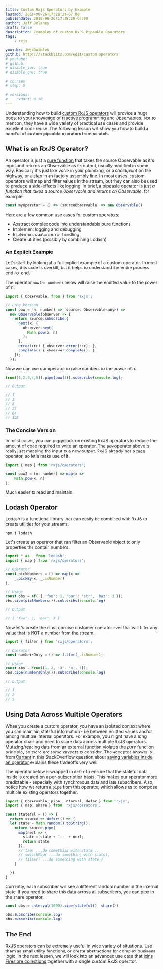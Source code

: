 ```yaml
---
title: Custom Rxjs Operators by Example
lastmod: 2018-08-26T17:28:28-07:00
publishdate: 2018-08-26T17:28:28-07:00
author: Jeff Delaney
draft: false
description: Examples of custom RxJS Pipeable Operators
tags: 
    - rxjs

youtube: JWjXBWINlzU
github: https://stackblitz.com/edit/custom-operators
# youtube: 
# github: 
# disable_toc: true
# disable_qna: true

# courses
# step: 0

# versions:
#    rxdart: 0.20
---
```


Understanding how to build [custom RxJS operators](https://github.com/ReactiveX/rxjs/blob/master/doc/pipeable-operators.md) will provide a huge boost to your knowledge of [reactive programming](https://gist.github.com/staltz/868e7e9bc2a7b8c1f754) and Observables. Not to mention, they have a wide variety of practical use cases and provide excellent code reuse. The following lesson will show you how to build a handful of custom pipeable operators from scratch. 

## What is an RxJS Operator?

An operator is just a [pure function](https://medium.com/javascript-scene/master-the-javascript-interview-what-is-a-pure-function-d1c076bec976) that takes the source Observable as it's input and returns an Observable as its output, usually modified in some way. Basically it's just like *valve* in your plumbing, or a *checkpoint* on the highway, or a *step* in an factory assembly line. In most cases, custom operators will map and filter values in the stream, but they can also be used to produce a side-effects like logging. In brief, a pipeable operator is just *a function that takes a source Observable and returns an Observable*, for example:

```js
const myOperator = () => (sourceObservable) => new Observable()
```

Here are a few common use cases for custom operators:

- Abstract complex code into understandable pure functions
- Implement logging and debugging
- Implement custom error handling
- Create utilities (possibly by combining Lodash)


### An Explicit Example

Let's start by looking at a full explicit example of a custom operator. In most cases, this code is overkill, but it helps to understand the entire process end-to-end. 

The operator `pow(n: number)` below will raise the emitted value to the power of n. 

```js
import { Observable, from } from 'rxjs';

// Long Version
const pow = (n: number) => (source: Observable<any>) =>
  new Observable(observer => {
    return source.subscribe({
      next(x) {
        observer.next(
          Math.pow(x, n)
        );
      },
      error(err) { observer.error(err); },
      complete() { observer.complete(); }
    });
  });
```

Now we can use our operator to raise numbers to the *power of n*. 

```js
from([1,2,3,4,5]).pipe(pow(3)).subscribe(console.log);

// Output

// 1
// 3
// 8
// 27
// 64
// 125
```

### The Concise Version

In most cases, you can piggyback on existing RxJS operators to reduce the amount of code required to write an operator. The `pow` operator above is really just mapping the input to a new output. RxJS already has a [map](http://rxjsdocs.com/#/operators/map) operator, so let's make use of it. 

```js
import { map } from 'rxjs/operators';

const pow2 = (n: number) => map(x =>
    Math.pow(x, n)
);
```

Much easier to read and maintain. 

## Lodash Operator

Lodash is a functional library that can easily be combined with RxJS to create utilities for your streams.

```
npm i lodash
```

Let's create an operator that can filter an Observable object to only properties the contain numbers. 

```js
import * as _ from 'lodash';
import { map } from 'rxjs/operators';

// Operator
const pickNumbers = () => map(x =>
    _.pickBy(x, _.isNumber)
);

// Usage
const obs = of( { 'foo': 1, 'bar': 'str', 'baz': 3 });
obs.pipe(pickNumbers()).subscribe(console.log)

// Output

// { 'foo': 1, 'baz': 3 }
```

Now let's create the most concise customer operator ever that will filter any value that is NOT a number from the stream. 

```js
import { filter } from 'rxjs/operators';

// Operator
const numbersOnly = () => filter(_.isNumber);

// Usage
const obs = from([1, 2, '3', '4', 5]);
obs.pipe(numbersOnly()).subscribe(console.log)

// Output

// 1
// 2
// 5
```

## Using Data Across Multiple Operators

When you create a custom operator, you have an isolated context where you can maintain stateful information - i.e between emitted values and/or among multiple internal operators. For example, you might have a long operator chain and need to share data across multiple RxJS operators. Mutating/reading data from an external function violates the *pure* function principle, so there are some caveats to consider. The accepted answer is from [Cartant](https://medium.com/@cartant) in this StackOverflow question about [saving variables inside an operator](https://stackoverflow.com/questions/52020354/rxjs-custom-operator-internal-variables) explains these tradeoffs very well. 

The operator below is wrapped in `defer` to ensure that the stateful data inside is created on a per-subscription basis. This makes our operator more predictable - especially with synchronous data and late subscribers. Also, notice how we return a `pipe` from this operator, which allows us to compose multiple existing operators together. 


```typescript
import { Observable, pipe, interval, defer } from 'rxjs';
import { map, share } from 'rxjs/operators';

const stateful = () => {
  return source => defer(() => {
  let state = Math.random().toString();
    return source.pipe(
      map(next => {
        state = state + '--' + next;
        return state
      }),
      // tap( ...do something with state ),
      // switchMap( ...do something with state),
      // filter( ...do something with state )
    )

  })
}
```

Currently, each subscriber will see a different random number in the internal state. If you need to share this data across all subscribers, you can pipe in the share operator.

```typescript
const obs = interval(1000).pipe(stateful(), share())

obs.subscribe(console.log)
obs.subscribe(console.log)
```

## The End

RxJS operators can be extremely useful in wide variety of situations. Use them as small utility functions, or create abstractions for complex business logic. In the next lesson, we will look into an advanced use case that [joins Firestore collections](/lessons/firestore-joins-similar-to-sql/) together with a single custom RxJS operator. 